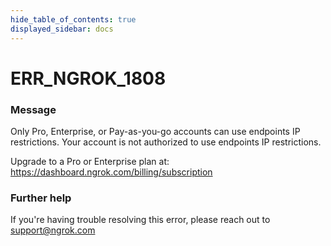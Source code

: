 ```yaml
---
hide_table_of_contents: true
displayed_sidebar: docs
---
```



# ERR_NGROK_1808

### Message

Only Pro, Enterprise, or Pay-as-you-go accounts can use endpoints IP restrictions.
Your account is not authorized to use endpoints IP restrictions.

Upgrade to a Pro or Enterprise plan at: https://dashboard.ngrok.com/billing/subscription

<ErrorDetails error="err_ngrok_1808" />

### Further help

If you're having trouble resolving this error, please reach out to [support@ngrok.com](mailto:support@ngrok.com?subject=Help%20with%20ERR_NGROK_1808)

